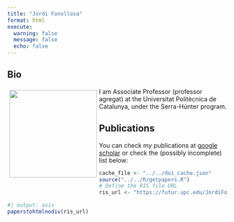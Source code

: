 ```yaml
---
title: "Jordi Fonollosa"
format: html
execute: 
  warning: false
  message: false
  echo: false
---
```



## Bio

::: img-float
![](images/jordif.jpg){style="float: left; margin: 5px; width: 200px;"}
:::

I am Associate Professor (professor agregat) at the Universitat Politècnica de Catalunya, under the Serra-Húnter program.


## Publications

You can check my publications at [google scholar](https://scholar.google.com/citations?user=oAe0nMkAAAAJ&hl=en) or check the (possibly incomplete) list below: 


```r
cache_file <- "../../doi_cache.json"
source("../../R/getpapers.R")
# Define the RIS file URL
ris_url <- "https://futur.upc.edu/JordiFonollosaMagrinya/as/YXV0b3JpYUFydGljbGVSZXZpc3RhSW5kZXhhZGE=/?locale=en"
```

```r
#| output: asis
paperstohtmlnodiv(ris_url)
```
